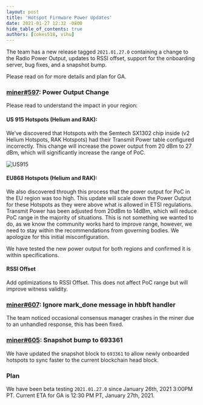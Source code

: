 ```yaml
---
layout: post
title: 'Hotspot Firmware Power Updates'
date: 2021-01-27 12:32 -0800
hide_table_of_contents: true
authors: [cokes518, vihu]
---
```


The team has a new release tagged `2021.01.27.0` containing a change to the Radio Power Output,
updates to RSSI offset, support for the onboarding server, bug fixes, and a snapshot bump.

<!--truncate-->

Please read on for more details and plan for GA.

### [miner#597](https://github.com/helium/miner/pull/597): Power Output Change

Please read to understand the impact in your region:

#### US 915 Hotspots (Helium and RAK):

We’ve discovered that Hotspots with the Semtech SX1302 chip inside (v2 Helium Hotspots, RAK
Hotspots) had their Transmit Power table configured incorrectly. This change will increase the power
output from 20 dBm to 27 dBm, which will significantly increase the range of PoC.

![US915](./US915.png)

#### EU868 Hotspots (Helium and RAK):

We also discovered through this process that the power output for PoC in the EU region was too high.
This update will scale down the Power Output for these Hotspots as they were above what is allowed
in ETSI regulations. Transmit Power has been adjusted from 20dBm to 14dBm, which will reduce PoC
range in the majority of situations. This is not something we wanted to do, as we know the community
works hard to improve range, however, we need to stay within the recommendations from governing
bodies. We apologize for this initial misconfiguration.

We have tested the new power output for both regions and confirmed it is within specifications.

#### RSSI Offset

Add optimizations to RSSI Offset. This does not affect PoC range but will improve witness validity.

### [miner#607](https://github.com/helium/miner/pull/607): Ignore mark_done message in hbbft handler

The team noticed occasional consensus manager crashes in the miner due to an unhandled response,
this has been fixed.

### [miner#605](https://github.com/helium/miner/pull/605): Snapshot bump to 693361

We have updated the snapshot block to `693361` to allow newly onboarded hotspots to sync faster to
the current blockchain head block.

### Plan

We have been beta testing `2021.01.27.0` since January 26th, 2021 3:00PM PT. Current ETA for GA is
12:30 PM PT, January 27th, 2021.
